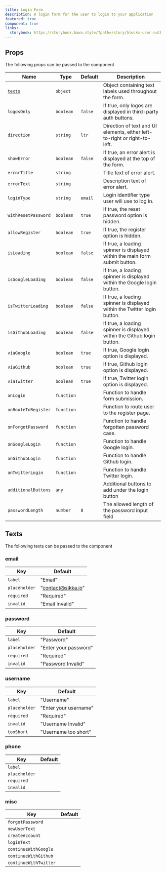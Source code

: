 ```yaml
---
title: Login Form
description: A login form for the user to login to your application
featured: true
component: true
links:
  storybook: https://storybook.hawa.style/?path=/story/blocks-user-auth-login-form--default
---
```


<ComponentPreview name="login-form-demo" />

## Props

The following props can be passed to the component

| Name                | Type       | Default | Description                                                                 |
| ------------------- | ---------- | ------- | --------------------------------------------------------------------------- |
| [`texts`](#texts)   | `object`   |         | Object containing text labels used throughout the form.                     |
| `logosOnly`         | `boolean`  | `false` | If true, only logos are displayed in third-party auth buttons.              |
| `direction`         | `string`   | `ltr`   | Direction of text and UI elements, either left-to-right or right-to-left.   |
| `showError`         | `boolean`  | `false` | If true, an error alert is displayed at the top of the form.                |
| `errorTitle`        | `string`   |         | Title text of error alert.                                                  |
| `errorText`         | `string`   |         | Description text of error alert.                                            |
| `loginType`         | `string`   | `email` | Login identifier type user will use to log in.                              |
| `withResetPassword` | `boolean`  | `true`  | If true, the reset password option is hidden.                               |
| `allowRegister`     | `boolean`  | `true`  | If true, the register option is hidden.                                     |
| `isLoading`         | `boolean`  | `false` | If true, a loading spinner is displayed within the main form submit button. |
| `isGoogleLoading`   | `boolean`  | `false` | If true, a loading spinner is displayed within the Google login button.     |
| `isTwitterLoading`  | `boolean`  | `false` | If true, a loading spinner is displayed within the Twitter login button.    |
| `isGithubLoading`   | `boolean`  | `false` | If true, a loading spinner is displayed within the Github login button.     |
| `viaGoogle`         | `boolean`  | `true`  | If true, Google login option is displayed.                                  |
| `viaGithub`         | `boolean`  | `true`  | If true, Github login option is displayed.                                  |
| `viaTwitter`        | `boolean`  | `true`  | If true, Twitter login option is displayed.                                 |
| `onLogin`           | `function` |         | Function to handle form submission.                                         |
| `onRouteToRegister` | `function` |         | Function to route user to the register page.                                |
| `onForgotPassword`  | `function` |         | Function to handle forgotten password case.                                 |
| `onGoogleLogin`     | `function` |         | Function to handle Google login.                                            |
| `onGithubLogin`     | `function` |         | Function to handle Github login.                                            |
| `onTwitterLogin`    | `function` |         | Function to handle Twitter login.                                           |
| `additionalButtons` | `any`      |         | Additional buttons to add under the login button                            |
| `passwordLength`    | `number`   | `8`     | The allowed length of the password input field                              |

## Texts

The following texts can be passed to the component

### email

| Key           | Default            |
| ------------- | ------------------ |
| `label`       | "Email"            |
| `placeholder` | "contact@sikka.io" |
| `required`    | "Required"         |
| `invalid`     | "Email Invalid"    |

### password

| Key           | Default               |
| ------------- | --------------------- |
| `label`       | "Password"            |
| `placeholder` | "Enter your password" |
| `required`    | "Required"            |
| `invalid`     | "Password Invalid"    |

### username

| Key           | Default               |
| ------------- | --------------------- |
| `label`       | "Username"            |
| `placeholder` | "Enter your username" |
| `required`    | "Required"            |
| `invalid`     | "Username Invalid"    |
| `tooShort`    | "Username too short"  |

### phone

| Key           | Default |
| ------------- | ------- |
| `label`       |         |
| `placeholder` |         |
| `required`    |         |
| `invalid`     |         |

### misc

| Key                   | Default |
| --------------------- | ------- |
| `forgotPassword`      |         |
| `newUserText`         |         |
| `createAccount`       |         |
| `loginText`           |         |
| `continueWithGoogle`  |         |
| `continueWithGithub`  |         |
| `continueWithTwitter` |         |
